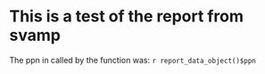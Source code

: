 
# This is a test of the report from svamp


The ppn in called by the function was: `r report_data_object()$ppn`